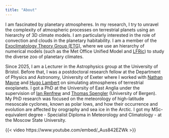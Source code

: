 ```yaml
---
title: "About"
---
```


I am fascinated by planetary atmospheres.
In my research, I try to unravel the complexity of atmospheric processes on terrestrial planets using an hierarchy of 3D climate models.
I am particularly interested in the role of convection and clouds in the planetary habitability.
I am a member of the [Exoclimatology Theory Group (ETG)](https://www.exoclimatology.com/), where we use an hierarchy of numerical models (such as the Met Office Unified Model and [LFRic](research/lfric.qmd)) to study the diverse zoo of planetary climates.

Since 2025, I am a Lecturer in the Astrophysics group at the University of Bristol.
Before that, I was a postdoctoral research fellow at the Department of Physics and Astronomy, University of Exeter where I worked with [Nathan Mayne](https://experts.exeter.ac.uk/380-nathan-mayne) and [Hugo Lambert](https://experts.exeter.ac.uk/4403-hugo-lambert) on simulating atmospheres of terrestrial exoplanets.
I got a PhD at the University of East Anglia under the supervision of [Ian Renfrew](https://research-portal.uea.ac.uk/en/persons/ian-renfrew) and [Thomas Spengler](https://www4.uib.no/en/find-employees/Thomas.Spengler) (University of Bergen).
My PhD research was focused on the meteorology of high-latitude mesoscale cyclones, known as polar lows, and how their occurrence and evolution are affected by orography and sea ice in the Arctic.
I got my MSc-equivalent degree - Specialist Diploma in Meteorology and Climatology - at the Moscow State University.

{{< video https://www.youtube.com/embed/_Aus842EZWk >}}